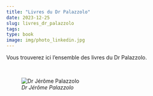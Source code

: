 ```yaml
---
title: "Livres du Dr Palazzolo"
date: 2023-12-25
slug: livres_dr_palazzolo
tags:
type: book
image: img/photo_linkedin.jpg
---
```


Vous trouverez ici l'ensemble des livres du Dr Palazzolo.

<br>

![_Dr Jérôme Palazzolo_](img/photo_linkedin.jpg)
